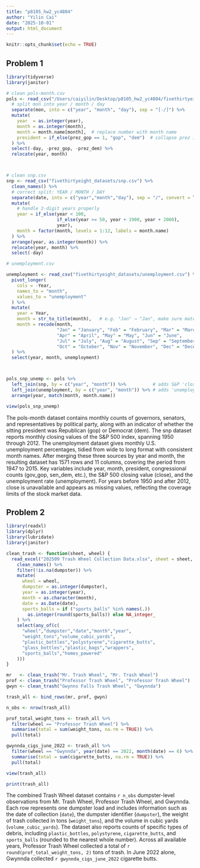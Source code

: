 ```yaml
---
title: "p8105_hw2_yc4804"
author: "Yilin Cai"
date: "2025-10-01"
output: html_document
---
```


```r
knitr::opts_chunk$set(echo = TRUE)
```

## Problem 1

```r
library(tidyverse)
library(janitor)

# clean pols-month.csv
pols <- read_csv("/Users/caiyilin/Desktop/p8105_hw2_yc4804/fivethirtyeight_datasets/pols-month.csv") %>%
  # split mon into year / month / day
  separate(mon, into = c("year", "month", "day"), sep = "[-/]") %>%
  mutate(
    year  = as.integer(year),
    month = as.integer(month),
    month = month.name[month],  # replace number with month name
    president = if_else(prez_gop == 1, "gop", "dem")  # collapse prez indicators
  ) %>%
  select(-day, -prez_gop, -prez_dem) %>%
  relocate(year, month)



# clean snp.csv
snp <- read_csv("fivethirtyeight_datasets/snp.csv") %>%
  clean_names() %>%
  # correct split: YEAR / MONTH / DAY
  separate(date, into = c("year","month","day"), sep = "/", convert = TRUE) %>%
  mutate(
    # handle 2-digit years properly
    year = if_else(year < 100,
                   if_else(year >= 50, year + 1900, year + 2000),
                   year),
    month = factor(month, levels = 1:12, labels = month.name)
  ) %>%
  arrange(year, as.integer(month)) %>%
  relocate(year, month) %>%
  select(-day)

# unemployment.csv

unemployment <- read_csv("fivethirtyeight_datasets/unemployment.csv") %>%
  pivot_longer(
    cols = -Year,
    names_to = "month",
    values_to = "unemployment"
  ) %>%
  mutate(
    year = Year,
    month = str_to_title(month),   # e.g. "Jan" → "Jan", make sure matches month names
    month = recode(month,
                   "Jan" = "January", "Feb" = "February", "Mar" = "March",
                   "Apr" = "April", "May" = "May", "Jun" = "June",
                   "Jul" = "July", "Aug" = "August", "Sep" = "September",
                   "Oct" = "October", "Nov" = "November", "Dec" = "December")
  ) %>%
  select(year, month, unemployment)



pols_snp_unemp <- pols %>%
  left_join(snp, by = c("year", "month")) %>%          # adds S&P 'close'
  left_join(unemployment, by = c("year", "month")) %>% # adds 'unemployment'
  arrange(year, match(month, month.name))

view(pols_snp_unemp)
```

The pols-month dataset contains monthly counts of governors, senators, and representatives by political party, along with an indicator of whether the sitting president was Republican (gop) or Democrat (dem). The snp dataset reports monthly closing values of the S&P 500 index, spanning 1950 through 2012. The unemployment dataset gives monthly U.S. unemployment percentages, tidied from wide to long format with consistent month names. After merging these three sources by year and month, the resulting dataset has 1571 rows and 11 columns, covering the period from 1947 to 2015. Key variables include year, month, president, congressional counts (gov_gop, sen_dem, etc.), the S&P 500 closing value (close), and the unemployment rate (unemployment). For years before 1950 and after 2012, close is unavailable and appears as missing values, reflecting the coverage limits of the stock market data.

## Problem 2

```r


library(readxl)
library(dplyr)
library(lubridate)
library(janitor)

clean_trash <- function(sheet, wheel) {
  read_excel("202509 Trash Wheel Collection Data.xlsx", sheet = sheet, skip = 1) %>%
    clean_names() %>%
    filter(!is.na(dumpster)) %>%
    mutate(
      wheel = wheel,
      dumpster = as.integer(dumpster),
      year = as.integer(year),
      month = as.character(month),
      date = as.Date(date),
      sports_balls = if ("sports_balls" %in% names(.))
        as.integer(round(sports_balls)) else NA_integer_
    ) %>%
    select(any_of(c(
      "wheel","dumpster","date","month","year",
      "weight_tons","volume_cubic_yards",
      "plastic_bottles","polystyrene","cigarette_butts",
      "glass_bottles","plastic_bags","wrappers",
      "sports_balls","homes_powered"
    )))
}

mr   <- clean_trash("Mr. Trash Wheel", "Mr. Trash Wheel")
prof <- clean_trash("Professor Trash Wheel", "Professor Trash Wheel")
gwyn <- clean_trash("Gwynns Falls Trash Wheel", "Gwynnda")

trash_all <- bind_rows(mr, prof, gwyn)

n_obs <- nrow(trash_all)

prof_total_weight_tons <- trash_all %>%
  filter(wheel == "Professor Trash Wheel") %>%
  summarise(total = sum(weight_tons, na.rm = TRUE)) %>%
  pull(total)

gwynnda_cigs_june_2022 <- trash_all %>%
  filter(wheel == "Gwynnda", year(date) == 2022, month(date) == 6) %>%
  summarise(total = sum(cigarette_butts, na.rm = TRUE)) %>%
  pull(total)

view(trash_all)

print(trash_all)
```
The combined Trash Wheel dataset contains `r n_obs` dumpster-level observations from Mr. Trash Wheel, Professor Trash Wheel, and Gwynnda. Each row represents one dumpster load and includes information such as the date of collection (`date`), the dumpster identifier (`dumpster`), the weight of trash collected in tons (`weight_tons`), and the volume in cubic yards (`volume_cubic_yards`). The dataset also reports counts of specific types of debris, including `plastic_bottles`, `polystyrene`, `cigarette_butts`, and `sports_balls` (rounded to the nearest whole number). Across all available years, Professor Trash Wheel collected a total of `r round(prof_total_weight_tons, 2)` tons of trash. In June 2022 alone, Gwynnda collected `r gwynnda_cigs_june_2022` cigarette butts.

